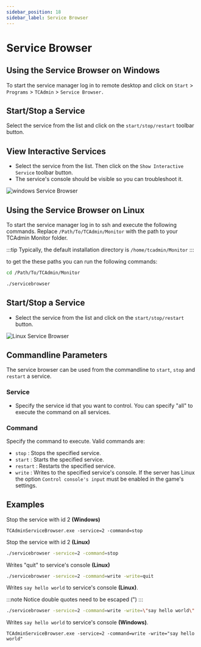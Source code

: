 ```yaml
---
sidebar_position: 18
sidebar_label: Service Browser
---
```

# Service Browser

## Using the Service Browser on Windows

To start the service manager log in to remote desktop and click on `Start` > `Programs` > `TCAdmin` > `Service Browser.`

## Start/Stop a Service

Select the service from the list and click on the `start/stop/restart` toolbar button.

## View Interactive Services

- Select the service from the list. Then click on the `Show Interactive Service` toolbar button.
- The service's console should be visible so you can troubleshoot it.

![windows Service Browser](/img/Misc/WindowsServiceBrowser.png)

## Using the Service Browser on Linux

To start the service manager log in to ssh and execute the following commands. Replace `/Path/To/TCAdmin/Monitor` with the path to your TCAdmin Monitor folder.

:::tip
Typically, the default installation directory is `/home/tcadmin/Monitor`
:::

to get the these paths you can run the following commands:


```bash title="first cd to the path"
cd /Path/To/TCAdmin/Monitor
```
```bash title="then run the below command to enter the service browser"
./servicebrowser
```
## Start/Stop a Service

- Select the service from the list and click on the `start/stop/restart` button.

![Linux Service Browser](/img/Misc/LinuxServiceBrowser.png)

## Commandline Parameters

The service browser can be used from the commandline to `start`, `stop` and `restart` a service.

### Service

- Specify the service id that you want to control. You can specify "all" to execute the command on all services.

### Command

Specify the command to execute. Valid commands are:

- `stop` : Stops the specified service.
- `start` : Starts the specified service.
- `restart` : Restarts the specified service.
- `write` : Writes to the specified service's console. If the server has Linux the option `Control console's input` must be enabled in the game's settings.

## Examples

Stop the service with id 2 **(Windows)**

```
TCAdminServiceBrowser.exe -service=2 -command=stop
```

Stop the service with id 2 **(Linux)**

```bash
./servicebrowser -service=2 -command=stop
```

Writes "quit" to service's console **(Linux)**

```bash
./servicebrowser -service=2 -command=write -write=quit
```

Writes `say hello world` to service's console **(Linux)**. 

:::note
Notice double quotes need to be escaped (\")
:::

```bash
./servicebrowser -service=2 -command=write -write=\"say hello world\"
```

Writes `say hello world` to service's console **(Windows)**.

```
TCAdminServiceBrowser.exe -service=2 -command=write -write="say hello world"
```